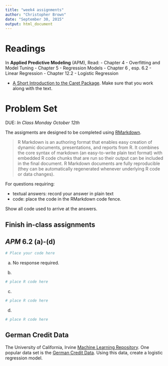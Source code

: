 ---
title: "week4 assignments"
author: "Christopher Brown"
date: "September 30, 2015"
output: html_document
---

# Readings

In **Applied Predictive Modeling** (APM), Read:
- Chapter 4 - Overfitting and Model Tuning
- Chapter 5 - Regression Models
- Chapter 6 , esp. 6.2 - Linear Regression
- Chapter 12.2 - Logistic Regression 

- [A Short Introduction to the Caret Package](https://cran.r-project.org/web/packages/caret/vignettes/caret.pdf). Make sure that you work along with the text.   
  


# Problem Set 

DUE: *In Class Monday October 12th*

The assigments are designed to be completed using [RMarkdown](http://rmarkdown.rstudio.com/). 

> R Markdown is an authoring format that enables easy creation of dynamic 
> documents, presentations, and reports from R. It combines the core syntax of
> markdown (an easy-to-write plain text format) with embedded R code chunks that
> are run so their output can be included in the final document. R Markdown
> documents are fully reproducible (they can be automatically regenerated 
> whenever underlying R code or data changes).


For questions requiring: 

- textual answers: record your answer in plain text
- code: place the code in the RMarkdown code fence. 

Show all code used to arrive at the answers.


## Finish in-class assignments


## ***APM*** 6.2 (a)-(d)

```{r}
# Place your code here


```

(a) No response required.

(b)   

```{r}
# place R code here
```

(c)
```{r}
# place R code here
```

(d) 
```{r}
# place R code here
```



## German Credit Data ## 

The University of California, Irvine [Machine Learning Repository](https://archive.ics.uci.edu/ml/index.html). One popular data set is the [German Credit Data](https://archive.ics.uci.edu/ml/datasets/Statlog+%28German+Credit+Data). Using this data, create a logistic regression model. 





